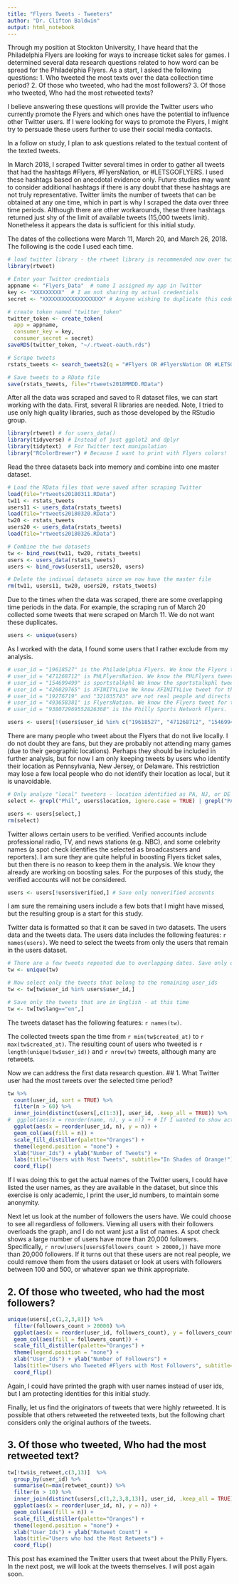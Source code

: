 ```yaml
---
title: "Flyers Tweets - Tweeters"
author: "Dr. Clifton Baldwin"
output: html_notebook
---
```


Through my position at Stockton University, I have heard that the Philadelphia Flyers are looking for ways to increase ticket sales for games. I determined several data research questions related to how word can be spread for the Philadelphia Flyers. As a start, I asked the following questions:
1. Who tweeted the most texts over the data collection time period?
2. Of those who tweeted, who had the most followers?
3. Of those who tweeted, Who had the most retweeted texts?

I believe answering these questions will provide the Twitter users who currently promote the Flyers and which ones have the potential to influence other Twitter users. If I were looking for ways to promote the Flyers, I might try to persuade these users further to use their social media contacts.

In a follow on study, I plan to ask questions related to the textual content of the texted tweets.

In March 2018, I scraped Twitter several times in order to gather all tweets that had the hashtags #Flyers, #FlyersNation, or #LETSGOFLYERS. I used these hashtags based on anecdotal evidence only. Future studies may want to consider additional hashtags if there is any doubt that these hashtags are not truly representative. Twitter limits the number of tweets that can be obtained at any one time, which in part is why I scraped the data over three time periods. Although there are other workarounds, these three hashtags returned just shy of the limit of available tweets (15,000 tweets limit). Nonetheless it appears the data is sufficient for this initial study.

The dates of the collections were March 11, March 20, and March 26, 2018. The following is the code I used each time.

```r
# load twitter library - the rtweet library is recommended now over twitteR
library(rtweet)

# Enter your Twitter credentials
appname <- "Flyers_Data"  # name I assigned my app in Twitter
key <- "XXXXXXXXX"  # I am not sharing my actual credentials
secret <- "XXXXXXXXXXXXXXXXXXX" # Anyone wishing to duplicate this code can sign up for their own Twitter app - it is free

# create token named "twitter_token"
twitter_token <- create_token(
  app = appname,
  consumer_key = key,
  consumer_secret = secret)
saveRDS(twitter_token, "~/.rtweet-oauth.rds")

# Scrape tweets
rstats_tweets <- search_tweets2(q = "#Flyers OR #FlyersNation OR #LETSGOFLYERS", n = 15000, parse = TRUE, type="mixed")

# Save tweets to a RData file
save(rstats_tweets, file="rtweets2018MMDD.RData")

```

After all the data was scraped and saved to R dataset files, we can start working with the data. First, several R libraries are needed. Note, I tried to use only high quality libraries, such as those developed by the RStudio group.

```r
library(rtweet) # for users_data()
library(tidyverse) # Instead of just ggplot2 and dplyr
library(tidytext)  # For Twitter text manipulation
library("RColorBrewer") # Because I want to print with Flyers colors!
```


Read the three datasets back into memory and combine into one master dataset.
```r
# Load the RData files that were saved after scraping Twitter
load(file="rtweets20180311.RData")
tw11 <- rstats_tweets
users11 <- users_data(rstats_tweets)
load(file="rtweets20180320.RData")
tw20 <- rstats_tweets
users20 <- users_data(rstats_tweets)
load(file="rtweets20180326.RData")

# Combine the two datasets
tw <- bind_rows(tw11, tw20, rstats_tweets)
users <- users_data(rstats_tweets)
users <- bind_rows(users11, users20, users)

# Delete the indivual datasets since we now have the master file
rm(tw11, users11, tw20, users20, rstats_tweets)

```

Due to the times when the data was scraped, there are some overlapping time periods in the data. For example, the scraping run of March 20 collected some tweets that were scraped on March 11. We do not want these duplicates.

```r
users <- unique(users)
```

As I worked with the data, I found some users that I rather exclude from my analysis. 
```r
# user_id = "19618527" is the Philadelphia Flyers. We know the Flyers tweet for the team.
# user_id = "471268712" is PHLFlyersNation. We know the PHLFlyers tweet for the team.
# user_id = "154699499" is sportstalkphl We know the sportstalkphl tweet for the team.
# user_id = "426029765" is XFINITYLive We know XFINITYLive tweet for the team.
# user_id = "19276719" and "321035743" are not real people and directs to naughty websites
# user_id = "493658381" is FlyersNation. We know the Flyers tweet for the team.
# user_id = "938072969552826368" is the Philly Sports Network Flyers.

users <- users[!(users$user_id %in% c("19618527", "471268712", "154699499", "426029765", "19276719", "493658381", "938072969552826368", "321035743")),]

```

There are many people who tweet about the Flyers that do not live locally. I do not doubt they are fans, but they are probably not attending many games (due to their geographic locations). Perhaps they should be included in further analysis, but for now I am only keeping tweets by users who identify their location as Pennsylvania, New Jersey, or Delaware. This restriction may lose a few local people who do not identify their location as local, but it is unavoidable.

```r
# Only analyze "local" tweeters - location identified as PA, NJ, or DE
select <- grepl("Phil", users$location, ignore.case = TRUE) | grepl("PA", users$location, ignore.case = FALSE) | grepl("NJ", users$location, ignore.case = FALSE) | grepl("DE", users$location, ignore.case = FALSE)

users <- users[select,]
rm(select)

```

Twitter allows certain users to be verified. Verified accounts include professional radio, TV, and news stations (e.g. NBC), and some celebrity names (a spot check identifies the selected as broadcastsers and reporters). I am sure they are quite helpful in boosting Flyers ticket sales, but then there is no reason to keep them in the analysis. We know they already are working on boosting sales. For the purposes of this study, the verified accounts will not be considered.

```r
users <- users[!users$verified,] # Save only nonverified accounts
```

I am sure the remaining users include a few bots that I might have missed, but the resulting group is a start for this study. 

Twitter data is formatted so that it can be saved in two datasets. The users data and the tweets data. The users data includes the following features: `r names(users)`. We need to select the tweets from only the users that remain in the users dataset.

```r
# There are a few tweets repeated due to overlapping dates. Save only one instance of each.
tw <- unique(tw)

# Now select only the tweets that belong to the remaining user_ids
tw <- tw[tw$user_id %in% users$user_id,]

# Save only the tweets that are in English - at this time
tw <- tw[tw$lang=="en",]

```

The tweets dataset has the following features: `r names(tw)`.

The collected tweets span the time from `r min(tw$created_at)` to `r max(tw$created_at)`. The resulting count of users who tweeted is `r length(unique(tw$user_id))` and `r nrow(tw)` tweets, although many are retweets.

Now we can address the first data research question.
## 1. What Twitter user had the most tweets over the selected time period?

```r
tw %>%
  count(user_id, sort = TRUE) %>%
  filter(n > 60) %>%
  inner_join(distinct(users[,c(1:3)], user_id, .keep_all = TRUE)) %>%
#  ggplot(aes(x = reorder(name, n), y = n)) + # If I wanted to show actual names
  ggplot(aes(x = reorder(user_id, n), y = n)) +
  geom_col(aes(fill = n)) +
  scale_fill_distiller(palette="Oranges") +
  theme(legend.position = "none") +
  xlab("User_Ids") + ylab("Number of Tweets") +
  labs(title="Users with Most Tweets", subtitle="In Shades of Orange!") +
  coord_flip()
```

If I was doing this to get the actual names of the Twitter users, I could have listed the user names, as they are available in the dataset, but since this exercise is only academic, I print the user_id numbers, to maintain some anonymity.

Next let us look at the number of followers the users have. We could choose to see all regardless of followers. Viewing all users with their followers overloads the graph, and I do not want just a list of names. A spot check shows a large number of users have more than 20,000 followers. Specifically, `r nrow(users[users$followers_count > 20000,])` have more than 20,000 followers. If it turns out that these users are not real people, we could remove them from the users dataset or look at users with followers between 100 and 500, or whatever span we think appropriate.

## 2. Of those who tweeted, who had the most followers?

```r
unique(users[,c(1,2,3,8)]) %>%
  filter(followers_count > 20000) %>%
  ggplot(aes(x = reorder(user_id, followers_count), y = followers_count)) +
  geom_col(aes(fill = followers_count)) +
  scale_fill_distiller(palette="Oranges") +
  theme(legend.position = "none") +
  xlab("User_Ids") + ylab("Number of Followers") +
  labs(title="Users who Tweeted #Flyers with Most Followers", subtitle="More than 20,000 followers") +
  coord_flip()
```

Again, I could have printed the graph with user names instead of user ids, but I am protecting identities for this initial study.

Finally, let us find the originators of tweets that were highly retweeted. It is possible that others retweeted the retweeted texts, but the following chart considers only the original authors of the tweets.

## 3. Of those who tweeted, Who had the most retweeted text?

```r
tw[!tw$is_retweet,c(3,13)]  %>%
  group_by(user_id) %>%
  summarise(n=max(retweet_count)) %>%
  filter(n > 10) %>%
  inner_join(distinct(users[,c(1,2,3,8,13)], user_id, .keep_all = TRUE)) %>%
  ggplot(aes(x = reorder(user_id, n), y = n)) +
  geom_col(aes(fill = n)) +
  scale_fill_distiller(palette="Oranges") +
  theme(legend.position = "none") +
  xlab("User_Ids") + ylab("Retweet Count") +
  labs(title="Users who had the Most Retweets") +
  coord_flip()
```

This post has examined the Twitter users that tweet about the Philly Flyers. In the next post, we will look at the tweets themselves. I will post again soon.